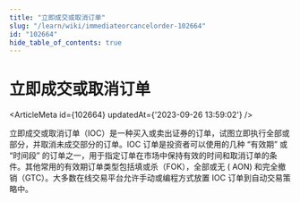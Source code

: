 ```yaml
---
title: "立即成交或取消订单"
slug: "/learn/wiki/immediateorcancelorder-102664"
id: "102664"
hide_table_of_contents: true
---
```



# 立即成交或取消订单

<ArticleMeta id={102664} updatedAt={'2023-09-26 13:59:02'} />
<div className='border-solid border-b border-t-0 my-4 border-[var(--ifm-color-gray-300)]' />

立即成交或取消订单（IOC）是一种买入或卖出证券的订单，试图立即执行全部或部分，并取消未成交部分的订单。IOC 订单是投资者可以使用的几种 “有效期” 或 “时间段” 的订单之一，用于指定订单在市场中保持有效的时间和取消订单的条件。其他常用的有效期订单类型包括填或杀（FOK），全部或无 ( AON) 和完全撤销（GTC）。大多数在线交易平台允许手动或编程方式放置 IOC 订单到自动交易策略中。
